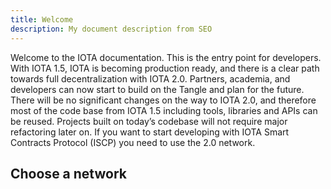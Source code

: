 ```yaml
---
title: Welcome
description: My document description from SEO
---
```



Welcome to the IOTA documentation. This is the entry point for developers. With IOTA 1.5, IOTA is becoming production ready, and there is a clear path towards full decentralization with IOTA 2.0.
Partners, academia, and developers can now start to build on the Tangle and plan for the future. There will be no significant changes on the way to IOTA 2.0, and therefore most of the code base from IOTA 1.5 including tools, libraries and APIs can be reused. Projects built on today’s codebase will not require major refactoring later on.
If you want to start developing with IOTA Smart Contracts Protocol (ISCP) you need to use the 2.0 network.

## Choose a network

<div className='row'>
  <Card
    title='IOTA 1.5'
    link='networks/iota-1.5'
    description='Current Mainnet'
    icon='&#xe907;'
  />
  <Card
    title='IOTA 2.0'
    link='networks/iota-2.0'
    description='Future of IOTA'
    icon='&#xe906;'
  />
</div>
